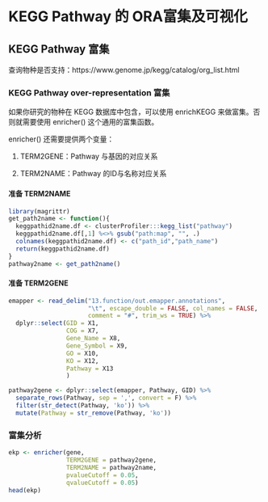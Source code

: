 # KEGG Pathway 的 ORA富集及可视化

## KEGG Pathway 富集

查询物种是否支持：https://www.genome.jp/kegg/catalog/org_list.html


### KEGG Pathway over-representation 富集

如果你研究的物种在 KEGG 数据库中包含，可以使用 enrichKEGG 来做富集。否则就需要使用 enricher() 这个通用的富集函数。

enricher() 还需要提供两个变量：

1. TERM2GENE：Pathway 与基因的对应关系

2. TERM2NAME：Pathway 的ID与名称对应关系

#### 准备 TERM2NAME

```r
library(magrittr)
get_path2name <- function(){
  keggpathid2name.df <- clusterProfiler:::kegg_list("pathway")
  keggpathid2name.df[,1] %<>% gsub("path:map", "", .)
  colnames(keggpathid2name.df) <- c("path_id","path_name")
  return(keggpathid2name.df)
}
pathway2name <- get_path2name()
```

#### 准备 TERM2GENE

```r
emapper <- read_delim("13.function/out.emapper.annotations", 
                      "\t", escape_double = FALSE, col_names = FALSE, 
                      comment = "#", trim_ws = TRUE) %>%
  dplyr::select(GID = X1, 
                COG = X7,
                Gene_Name = X8,
                Gene_Symbol = X9,
                GO = X10,
                KO = X12,
                Pathway = X13
                )
```


```r
pathway2gene <- dplyr::select(emapper, Pathway, GID) %>%
  separate_rows(Pathway, sep = ',', convert = F) %>%
  filter(str_detect(Pathway, 'ko')) %>%
  mutate(Pathway = str_remove(Pathway, 'ko'))
```


### 富集分析
```r
ekp <- enricher(gene,
                TERM2GENE = pathway2gene,
                TERM2NAME = pathway2name,
                pvalueCutoff = 0.05,
                qvalueCutoff = 0.05)
head(ekp)
```

